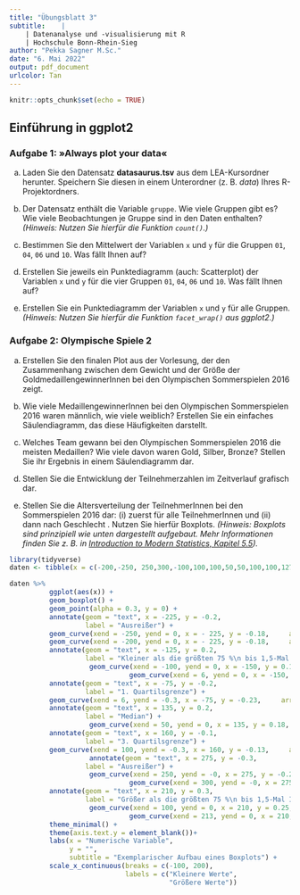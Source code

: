 ```yaml
---
title: "Übungsblatt 3"
subtitle:    |
    | Datenanalyse und -visualisierung mit R
    | Hochschule Bonn-Rhein-Sieg
author: "Pekka Sagner M.Sc."
date: "6. Mai 2022"
output: pdf_document
urlcolor: Tan
---
```


```r
knitr::opts_chunk$set(echo = TRUE)
```

## Einführung in ggplot2

### Aufgabe 1: &raquo;Always plot your data&laquo;

a) Laden Sie den Datensatz **datasaurus.tsv** aus dem LEA-Kursordner  herunter. Speichern Sie diesen in einem Unterordner (z. B. *data*) Ihres R-Projektordners.

b) Der Datensatz enthält die Variable `gruppe`. Wie viele Gruppen gibt es? Wie viele Beobachtungen je Gruppe sind in den Daten enthalten? *(Hinweis: Nutzen Sie hierfür die Funktion `count()`.)*

c) Bestimmen Sie den Mittelwert der Variablen `x` und `y` für die Gruppen `01`, `04`, `06` und `10`. Was fällt Ihnen auf?

d) Erstellen Sie jeweils ein Punktediagramm (auch: Scatterplot) der Variablen `x` und `y` für die vier Gruppen `01`, `04`, `06` und `10`. Was fällt Ihnen auf?

e) Erstellen Sie ein Punktediagramm der Variablen `x` und `y` für alle Gruppen. *(Hinweis: Nutzen Sie hierfür die Funktion `facet_wrap()` aus ggplot2.)*

### Aufgabe 2: Olympische Spiele 2

a) Erstellen Sie den finalen Plot aus der Vorlesung, der den Zusammenhang zwischen dem Gewicht und der Größe der GoldmedaillengewinnerInnen bei den Olympischen Sommerspielen 2016 zeigt.

b) Wie viele MedaillengewinnerInnen bei den Olympischen Sommerspielen 2016 waren männlich, wie viele weiblich? Erstellen Sie ein einfaches Säulendiagramm, das diese Häufigkeiten darstellt.     

c) Welches Team gewann bei den Olympischen Sommerspielen 2016 die meisten Medaillen? Wie viele davon waren Gold, Silber, Bronze? Stellen Sie ihr Ergebnis in einem Säulendiagramm dar.

d) Stellen Sie die Entwicklung der Teilnehmerzahlen im Zeitverlauf grafisch dar. 

e) Stellen Sie die Altersverteilung der TeilnehmerInnen bei den Sommerspielen 2016 dar: (i) zuerst für alle TeilnehmerInnen und (ii) dann nach Geschlecht . Nutzen Sie hierfür Boxplots. *(Hinweis: Boxplots sind prinzipiell wie unten dargestellt aufgebaut. Mehr Informationen finden Sie z. B. in [Introduction to Modern Statistics, Kapitel 5.5](https://openintro-ims.netlify.app/explore-numerical.html)).*


```r
library(tidyverse)
daten <- tibble(x = c(-200,-250, 250,300,-100,100,100,50,50,100,100,127,44,28,83,0,6,78,6,5,213,73,20,28,11))

daten %>% 
          ggplot(aes(x)) +
          geom_boxplot() +
          geom_point(alpha = 0.3, y = 0) +
          annotate(geom = "text", x = -225, y = -0.2,
                   label = "Ausreißer") +
          geom_curve(xend = -250, yend = 0, x = - 225, y = -0.18,     arrow = arrow(length = unit(0.07, "inch")), size = 0.4) + 
          geom_curve(xend = -200, yend = 0, x = - 225, y = -0.18,     arrow = arrow(length = unit(0.07, "inch")), size = 0.4) +
          annotate(geom = "text", x = -125, y = 0.2,
                   label = "Kleiner als die größten 75 %\n bis 1,5-Mal Interquartilsabstand") +
                    geom_curve(xend = -100, yend = 0, x = -150, y = 0.14,     arrow = arrow(length = unit(0.07, "inch")), size = 0.4) +
                              geom_curve(xend = 6, yend = 0, x = -150, y = 0.14,     arrow = arrow(length = unit(0.07, "inch")), size = 0.4, curvature = 1) +
          annotate(geom = "text", x = -75, y = -0.2,
                   label = "1. Quartilsgrenze") +
          geom_curve(xend = 6, yend = -0.3, x = -75, y = -0.23,     arrow = arrow(length = unit(0.07, "inch")), size = 0.4) +
          annotate(geom = "text", x = 135, y = 0.2,
                   label = "Median") +
                    geom_curve(xend = 50, yend = 0, x = 135, y = 0.18,     arrow = arrow(length = unit(0.07, "inch")), size = 0.4, curvature = -0.2) +
          annotate(geom = "text", x = 160, y = -0.1,
                   label = "3. Quartilsgrenze") +
          geom_curve(xend = 100, yend = -0.3, x = 160, y = -0.13,     arrow = arrow(length = unit(0.07, "inch")), size = 0.4, curvature = -0.4) +
                    annotate(geom = "text", x = 275, y = -0.3,
                   label = "Ausreißer") +
                    geom_curve(xend = 250, yend = -0, x = 275, y = -0.28,     arrow = arrow(length = unit(0.07, "inch")), size = 0.4, curvature = -0.4) +
                              geom_curve(xend = 300, yend = -0, x = 275, y = -0.28,     arrow = arrow(length = unit(0.07, "inch")), size = 0.4, curvature = -0.4) +
          annotate(geom = "text", x = 210, y = 0.3,
                   label = "Größer als die größten 75 %\n bis 1,5-Mal Interquartilsabstand") +
                    geom_curve(xend = 100, yend = 0, x = 210, y = 0.25, arrow = arrow(length = unit(0.07, "inch")), size = 0.4, curvature = -0.2) +
                              geom_curve(xend = 213, yend = 0, x = 210, y = 0.25, arrow = arrow(length = unit(0.07, "inch")), size = 0.4, curvature = -0.5) +
          theme_minimal() +
          theme(axis.text.y = element_blank())+
          labs(x = "Numerische Variable",
               y = "",
               subtitle = "Exemplarischer Aufbau eines Boxplots") +
          scale_x_continuous(breaks = c(-100, 200),
                             labels = c("Kleinere Werte",
                                        "Größere Werte"))
```

